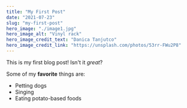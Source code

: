 ```yaml
---
title: "My First Post"
date: "2021-07-23"
slug: "my-first-post"
hero_image: "./image1.jpg"
hero_image_alt: "Vinyl rack"
hero_image_credit_text: "Danica Tanjutco"
hero_image_credit_link: "https://unsplash.com/photos/53rr-FWu2P8"
---
```


This is my first blog post! Isn't it *great*?

Some of my **favorite** things are:

* Petting dogs
* Singing
* Eating potato-based foods